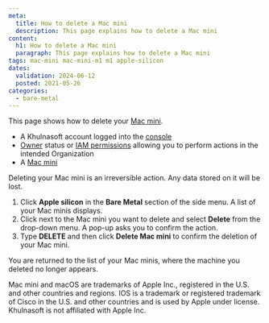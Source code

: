 ```yaml
---
meta:
  title: How to delete a Mac mini
  description: This page explains how to delete a Mac mini
content:
  h1: How to delete a Mac mini
  paragraph: This page explains how to delete a Mac mini
tags: mac-mini mac-mini-m1 m1 apple-silicon
dates:
  validation: 2024-06-12
  posted: 2021-05-26
categories:
  - bare-metal
---
```


This page shows how to delete your [Mac mini](/bare-metal/apple-silicon/concepts/#mac-mini).

<Macro id="requirements" />

- A Khulnasoft account logged into the [console](https://console.khulnasoft.com)
- [Owner](/identity-and-access-management/iam/concepts/#owner) status or [IAM permissions](/identity-and-access-management/iam/concepts/#permission) allowing you to perform actions in the intended Organization
- A [Mac mini](/bare-metal/apple-silicon/how-to/create-mac-mini/)

<Message type="important">
  Deleting your Mac mini is an irreversible action. Any data stored on it will be lost.
</Message>

1. Click **Apple silicon** in the **Bare Metal** section of the side menu. A list of your Mac minis displays.
    <Lightbox src="khulnasoft-apple-silicon-dashbaord.webp" alt="" />
2. Click <Icon name="more" /> next to the Mac mini you want to delete and select **Delete** from the drop-down menu. A pop-up asks you to confirm the action.
3. Type **DELETE** and then click **Delete Mac mini** to confirm the deletion of your Mac mini.

You are returned to the list of your Mac minis, where the machine you deleted no longer appears.

<Message type="note">
  Mac mini and macOS are trademarks of Apple Inc., registered in the U.S. and other countries and regions. IOS is a trademark or registered trademark of Cisco in the U.S. and other countries and is used by Apple under license. Khulnasoft is not affiliated with Apple Inc.
</Message>